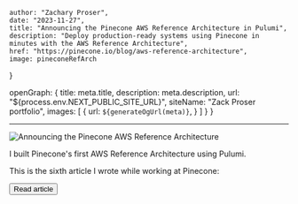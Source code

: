 

    author: "Zachary Proser", 
    date: "2023-11-27",
    title: "Announcing the Pinecone AWS Reference Architecture in Pulumi", 
    description: "Deploy production-ready systems using Pinecone in minutes with the AWS Reference Architecture",
    href: "https://pinecone.io/blog/aws-reference-architecture",
    image: pineconeRefArch
}

  openGraph: {
    title: meta.title,
    description: meta.description,
    url: "${process.env.NEXT_PUBLIC_SITE_URL}", 
    siteName: "Zack Proser portfolio",
    images: [
      {
        url: `${generateOgUrl(meta)}`,
      }
    ]
  }
}


--- 

<Image src={meta.image} alt="Announcing the Pinecone AWS Reference Architecture"/>

I built Pinecone's first AWS Reference Architecture using Pulumi. 

This is the sixth article I wrote while working at Pinecone: 

<Button href={meta.href}>Read article</Button>



